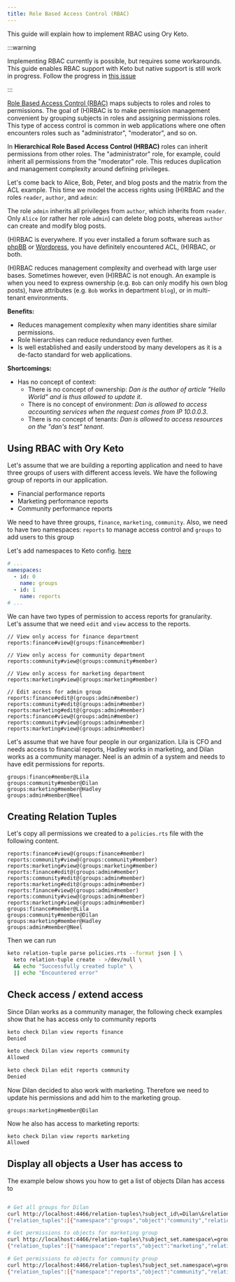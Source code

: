 ```yaml
---
title: Role Based Access Control (RBAC)
---
```


This guide will explain how to implement RBAC using Ory Keto.

:::warning

Implementing RBAC currently is possible, but requires some workarounds. This
guide enables RBAC support with Keto but native support is still work in
progress. Follow the progress in
[this issue](https://github.com/ory/keto/issues/598)

:::

[Role Based Access Control (RBAC)](https://en.wikipedia.org/wiki/Role-based_access_control)
maps subjects to roles and roles to permissions. The goal of (H)RBAC is to make
permission management convenient by grouping subjects in roles and assigning
permissions roles. This type of access control is common in web applications
where one often encounters roles such as "administrator", "moderator", and so
on.

In **Hierarchical Role Based Access Control (HRBAC)** roles can inherit
permissions from other roles. The "administrator" role, for example, could
inherit all permissions from the "moderator" role. This reduces duplication and
management complexity around defining privileges.

Let's come back to Alice, Bob, Peter, and blog posts and the matrix from the ACL
example. This time we model the access rights using (H)RBAC and the roles
`reader`, `author`, and `admin`:

The role `admin` inherits all privileges from `author`, which inherits from
`reader`. Only `Alice` (or rather her role `admin`) can delete blog posts,
whereas `author` can create and modify blog posts.

(H)RBAC is everywhere. If you ever installed a forum software such as
[phpBB](https://www.phpbb.com/support/docs/en/3.1/ug/adminguide/permissions_roles/)
or [Wordpress](https://codex.wordpress.org/Roles_and_Capabilities), you have
definitely encountered ACL, (H)RBAC, or both.

(H)RBAC reduces management complexity and overhead with large user bases.
Sometimes however, even (H)RBAC is not enough. An example is when you need to
express ownership (e.g. `Bob` can only modify his own blog posts), have
attributes (e.g. `Bob` works in department `blog`), or in multi-tenant
environments.

**Benefits:**

- Reduces management complexity when many identities share similar permissions.
- Role hierarchies can reduce redundancy even further.
- Is well established and easily understood by many developers as it is a
  de-facto standard for web applications.

**Shortcomings:**

- Has no concept of context:
  - There is no concept of ownership: _Dan is the author of article "Hello
    World" and is thus allowed to update it_.
  - There is no concept of environment: _Dan is allowed to access accounting
    services when the request comes from IP 10.0.0.3_.
  - There is no concept of tenants: _Dan is allowed to access resources on the
    "dan's test" tenant_.

## Using RBAC with Ory Keto

Let's assume that we are building a reporting application and need to have three
groups of users with different access levels. We have the following group of
reports in our application.

- Financial performance reports
- Marketing performance reports
- Community performance reports

We need to have three groups, `finance`, `marketing`, `community`. Also, we need
to have two namespaces: `reports` to manage access control and `groups` to add
users to this group

Let's add namespaces to Keto config.
[here](https://www.ory.sh/docs/keto/reference/configuration)

```yaml
# ...
namespaces:
  - id: 0
    name: groups
  - id: 1
    name: reports
# ...
```

We can have two types of permission to access reports for granularity. Let's
assume that we need `edit` and `view` access to the reports.

```keto-relation-tuples
// View only access for finance department
reports:finance#view@(groups:finance#member)

// View only access for community department
reports:community#view@(groups:community#member)

// View only access for marketing department
reports:marketing#view@(groups:marketing#member)

// Edit access for admin group
reports:finance#edit@(groups:admin#member)
reports:community#edit@(groups:admin#member)
reports:marketing#edit@(groups:admin#member)
reports:finance#view@(groups:admin#member)
reports:community#view@(groups:admin#member)
reports:marketing#view@(groups:admin#member)
```

Let's assume that we have four people in our organization. Lila is CFO and needs
access to financial reports, Hadley works in marketing, and Dilan works as a
community manager. Neel is an admin of a system and needs to have edit
permissions for reports.

```keto-relation-tuples
groups:finance#member@Lila
groups:community#member@Dilan
groups:marketing#member@Hadley
groups:admin#member@Neel
```

## Creating Relation Tuples

Let's copy all permissions we created to a `policies.rts` file with the
following content.

```keto-relation-tuples
reports:finance#view@(groups:finance#member)
reports:community#view@(groups:community#member)
reports:marketing#view@(groups:marketing#member)
reports:finance#edit@(groups:admin#member)
reports:community#edit@(groups:admin#member)
reports:marketing#edit@(groups:admin#member)
reports:finance#view@(groups:admin#member)
reports:community#view@(groups:admin#member)
reports:marketing#view@(groups:admin#member)
groups:finance#member@Lila
groups:community#member@Dilan
groups:marketing#member@Hadley
groups:admin#member@Neel
```

Then we can run

```bash
keto relation-tuple parse policies.rts --format json | \
  keto relation-tuple create - >/dev/null \
  && echo "Successfully created tuple" \
  || echo "Encountered error"
```

## Check access / extend access

Since Dilan works as a community manager, the following check examples show that
he has access only to community reports

```bash
keto check Dilan view reports finance
Denied

keto check Dilan view reports community
Allowed

keto check Dilan edit reports community
Denied
```

Now Dilan decided to also work with marketing. Therefore we need to update his
permissions and add him to the marketing group.

```keto-relation-tuples
groups:marketing#member@Dilan
```

Now he also has access to marketing reports:

```
keto check Dilan view reports marketing
Allowed
```

## Display all objects a User has access to

The example below shows you how to get a list of objects Dilan has access to

```bash

# Get all groups for Dilan
curl http://localhost:4466/relation-tuples\?subject_id\=Dilan\&relation\=member
{"relation_tuples":[{"namespace":"groups","object":"community","relation":"member","subject_id":"Dilan"},{"namespace":"groups","object":"marketing","relation":"member","subject_id":"Dilan"}],"next_page_token":""}

# Get permissions to objects for marketing group
curl http://localhost:4466/relation-tuples\?subject_set.namespace\=groups\&subject_set.relation\=member\&subject_set.object\=marketing
{"relation_tuples":[{"namespace":"reports","object":"marketing","relation":"view","subject_set":{"namespace":"groups","object":"marketing","relation":"member"}}],"next_page_token":""}

# Get permissions to objects for community group
curl http://localhost:4466/relation-tuples\?subject_set.namespace\=groups\&subject_set.relation\=member\&subject_set.object\=marketing
{"relation_tuples":[{"namespace":"reports","object":"community","relation":"view","subject_set":{"namespace":"groups","object":"community","relation":"member"}}],"next_page_token":""}
```

